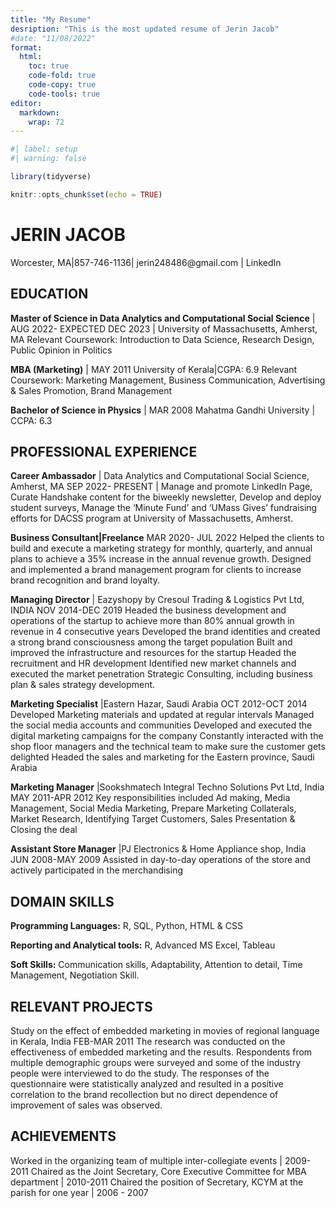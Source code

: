 ```yaml
---
title: "My Resume"
desription: "This is the most updated resume of Jerin Jacob"
#date: "11/08/2022"
format:
  html:
    toc: true
    code-fold: true
    code-copy: true
    code-tools: true
editor: 
  markdown: 
    wrap: 72
---
```


```r
#| label: setup
#| warning: false

library(tidyverse)

knitr::opts_chunk$set(echo = TRUE)
```

# **JERIN JACOB**

Worcester, MA\|857-746-1136\| jerin248486\@gmail.com \| LinkedIn

## **EDUCATION**

**Master of Science in Data Analytics and Computational Social Science**
\| AUG 2022- EXPECTED DEC 2023 \| University of Massachusetts, Amherst,
MA Relevant Coursework: Introduction to Data Science, Research Design,
Public Opinion in Politics

**MBA (Marketing)** \| MAY 2011 University of Kerala\|CGPA: 6.9 Relevant
Coursework: Marketing Management, Business Communication, Advertising &
Sales Promotion, Brand Management

**Bachelor of Science in Physics** \| MAR 2008 Mahatma Gandhi University
\| CCPA: 6.3

## **PROFESSIONAL EXPERIENCE**

**Career Ambassador** \| Data Analytics and Computational Social
Science, Amherst, MA SEP 2022- PRESENT \| Manage and promote LinkedIn
Page, Curate Handshake content for the biweekly newsletter, Develop and
deploy student surveys, Manage the 'Minute Fund' and 'UMass Gives'
fundraising efforts for DACSS program at University of Massachusetts,
Amherst.

**Business Consultant\|Freelance** MAR 2020- JUL 2022 Helped the clients
to build and execute a marketing strategy for monthly, quarterly, and
annual plans to achieve a 35% increase in the annual revenue growth.
Designed and implemented a brand management program for clients to
increase brand recognition and brand loyalty.

**Managing Director** \| Eazyshopy by Cresoul Trading & Logistics Pvt
Ltd, INDIA NOV 2014-DEC 2019 Headed the business development and
operations of the startup to achieve more than 80% annual growth in
revenue in 4 consecutive years Developed the brand identities and
created a strong brand consciousness among the target population Built
and improved the infrastructure and resources for the startup Headed the
recruitment and HR development Identified new market channels and
executed the market penetration Strategic Consulting, including business
plan & sales strategy development.

**Marketing Specialist** \|Eastern Hazar, Saudi Arabia OCT 2012-OCT 2014
Developed Marketing materials and updated at regular intervals Managed
the social media accounts and communities Developed and executed the
digital marketing campaigns for the company Constantly interacted with
the shop floor managers and the technical team to make sure the customer
gets delighted Headed the sales and marketing for the Eastern province,
Saudi Arabia

**Marketing Manager** \|Sookshmatech Integral Techno Solutions Pvt Ltd,
India MAY 2011-APR 2012 Key responsibilities included Ad making, Media
Management, Social Media Marketing, Prepare Marketing Collaterals,
Market Research, Identifying Target Customers, Sales Presentation &
Closing the deal

**Assistant Store Manager** \|PJ Electronics & Home Appliance shop,
India JUN 2008-MAY 2009 Assisted in day-to-day operations of the store
and actively participated in the merchandising

## **DOMAIN SKILLS**
 
**Programming Languages:** 
R, SQL, Python, HTML & CSS 

**Reporting and Analytical tools:** 
R, Advanced MS Excel, Tableau

**Soft Skills:** 
Communication skills, Adaptability, Attention to detail, Time Management, Negotiation Skill.

## **RELEVANT PROJECTS**

Study on the effect of embedded marketing in movies of regional language
in Kerala, India FEB-MAR 2011 The research was conducted on the
effectiveness of embedded marketing and the results. Respondents from
multiple demographic groups were surveyed and some of the industry
people were interviewed to do the study. The responses of the
questionnaire were statistically analyzed and resulted in a positive
correlation to the brand recollection but no direct dependence of
improvement of sales was observed.

## **ACHIEVEMENTS**

Worked in the organizing team of multiple inter-collegiate events \|
2009-2011 Chaired as the Joint Secretary, Core Executive Committee for
MBA department \| 2010-2011 Chaired the position of Secretary, KCYM at
the parish for one year \| 2006 - 2007
